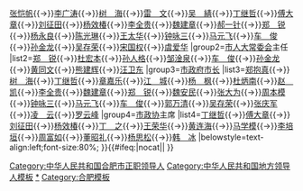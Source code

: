 {{Navbox
|name=中华人民共和国合肥市正职领导人
|title=[[中华人民共和国]][[合肥市]][[合肥市历任正职领导列表|历任正职领导人]]
|above=
|image=[[File:Flag of the People's Republic of China.svg|80px]]
|state={{{state<includeonly>|collapsed</includeonly>}}}
|group1=[[中国共产党合肥市委员会|中共合肥市委]]书记
|list1=[[黄岩 (1912年)|黄　岩]]{{→}}[[张恺帆]]{{→}}[[李广涛 (政治人物)|李广涛]]{{→}}[[树海 (中国人物)|树　海]]{{→}}[[雷文 (中国人物)|雷　文]]{{→}}[[吴綪|吴　綪]]{{→}}[[丁继哲]]{{→}}[[傅大章]]{{→}}[[刘征田]]{{→}}[[杨效椿]]{{→}}[[李全贵]]{{→}}[[魏建章]]{{→}}[[郝一针]]{{→}}[[郑锐 (1922年)|郑　锐]]{{→}}[[杨永良]]{{→}}[[陈光琳]]{{→}}[[王太华]]{{→}}[[钟咏三]]{{→}}[[马元飞]]{{→}}[[车俊|车　俊]]{{→}}[[孙金龙]]{{→}}[[吴存荣]]{{→}}[[宋国权]]{{→}}[[虞爱华]]
|group2=[[合肥市人民代表大会常务委员会|市人大常委会]]主任
|list2=[[郑锐 (1922年)|郑　锐]]{{→}}[[杜宏本]]{{→}}[[孙人格]]{{→}}[[邹淦泉]]{{→}}[[车俊|车　俊]]{{→}}[[孙金龙]]{{→}}[[黄同文]]{{→}}[[熊建辉]]{{→}}[[汪卫东]]
|group3=[[合肥市人民政府|市政府]][[合肥市市长列表|市长]]
|list3=[[郑抱真]]{{→}}[[树海 (中国人物)|树　海]]{{→}}[[丁继哲]]{{→}}[[章嘉乐]]{{→}}[[江城 (1912年)|江　城]]{{→}}[[杨枫|杨　枫]]{{→}}[[杜炳南]]{{→}}[[赵凯 (1916年10月)|赵　凯]]{{→}}[[李全贵]]{{→}}[[魏建章]]{{→}}[[郑锐 (1922年)|郑　锐]]{{→}}[[魏安民]]{{→}}[[张大为]]{{→}}[[周本模]]{{→}}[[钟咏三]]{{→}}[[马元飞]]{{→}}[[车俊|车　俊]]{{→}}[[郭万清]]{{→}}[[吴存荣]]{{→}}[[张庆军]]{{→}}[[凌云 (1964年)|凌　云]]{{→}}[[罗云峰]]
|group4=[[中国人民政治协商会议合肥市委员会|市政协]]主席
|list4=[[丁继哲]]{{→}}[[傅大章]]{{→}}[[刘征田]]{{→}}[[杨效椿]]{{→}}[[丁之|丁　之]]{{→}}[[王荣华]]{{→}}[[黄连海]]{{→}}[[马学模]]{{→}}[[李培垣]]{{→}}[[周富如]]{{→}}[[董昭礼]]{{→}}[[杨思松]]{{→}}[[韓冰 (1963年)|韩　冰]]
|belowstyle=text-align:left;font-size:80%;
}}<includeonly>{{#ifeq:{{{1}}}|nocat||
[[Category:中华人民共和国合肥市正职领导人]]
}}</includeonly>
<noinclude>
[[Category:中华人民共和国地方领导人模板]]
[[Category:中华人民共和国合肥市正职领导人|*]]
[[Category:合肥模板]]
</noinclude>